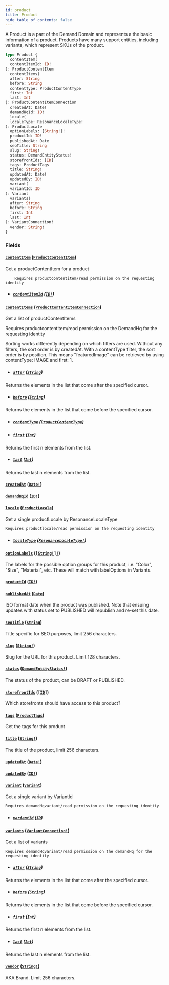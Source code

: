 ```yaml
---
id: product
title: Product
hide_table_of_contents: false
---
```



A Product is a part of the Demand Domain and represents a the basic information of a product.
Products have many support entities, including variants, which represent SKUs of the product.

```graphql
type Product {
  contentItem(
  contentItemId: ID!
): ProductContentItem
  contentItems(
  after: String
  before: String
  contentType: ProductContentType
  first: Int
  last: Int
): ProductContentItemConnection
  createdAt: Date!
  demandHqId: ID!
  locale(
  localeType: ResonanceLocaleType!
): ProductLocale
  optionLabels: [String!]!
  productId: ID!
  publishedAt: Date
  seoTitle: String
  slug: String!
  status: DemandEntityStatus!
  storefrontIds: [ID]
  tags: ProductTags
  title: String!
  updatedAt: Date!
  updatedBy: ID!
  variant(
  variantId: ID
): Variant
  variants(
  after: String
  before: String
  first: Int
  last: Int
): VariantConnection!
  vendor: String!
}
```


### Fields

#### [`contentItem`](#) ([`ProductContentItem`](/developers/demandhq-apis/demand-api/graphql/reference/objects/product-content-item))

Get a productContentItem for a product

        Requires productcontentitem/read permission on the requesting identity
- ##### [`contentItemId`](#) ([`ID!`](/developers/demandhq-apis/demand-api/graphql/reference/scalars/id))




#### [`contentItems`](#) ([`ProductContentItemConnection`](/developers/demandhq-apis/demand-api/graphql/reference/objects/product-content-item-connection))

Get a list of productContentItems

Requires productcontentitem/read permission on the DemandHq for the requesting identity

Sorting works differently depending on which filters are used.
Without any filters, the sort order is by createdAt.
With a contentType filter, the sort order is by position.
This means "featuredImage" can be retrieved by using contentType: IMAGE and first: 1.
- ##### [`after`](#) ([`String`](/developers/demandhq-apis/demand-api/graphql/reference/scalars/string))

Returns the elements in the list that come after the specified cursor.


- ##### [`before`](#) ([`String`](/developers/demandhq-apis/demand-api/graphql/reference/scalars/string))

Returns the elements in the list that come before the specified cursor.


- ##### [`contentType`](#) ([`ProductContentType`](/developers/demandhq-apis/demand-api/graphql/reference/enums/product-content-type))




- ##### [`first`](#) ([`Int`](/developers/demandhq-apis/demand-api/graphql/reference/scalars/int))

Returns the first n elements from the list.


- ##### [`last`](#) ([`Int`](/developers/demandhq-apis/demand-api/graphql/reference/scalars/int))

Returns the last n elements from the list.


#### [`createdAt`](#) ([`Date!`](/developers/demandhq-apis/demand-api/graphql/reference/scalars/date))




#### [`demandHqId`](#) ([`ID!`](/developers/demandhq-apis/demand-api/graphql/reference/scalars/id))




#### [`locale`](#) ([`ProductLocale`](/developers/demandhq-apis/demand-api/graphql/reference/objects/product-locale))

Get a single productLocale by ResonanceLocaleType

    Requires productlocale/read permission on the requesting identity
- ##### [`localeType`](#) ([`ResonanceLocaleType!`](/developers/demandhq-apis/demand-api/graphql/reference/enums/resonance-locale-type))




#### [`optionLabels`](#) ([`[String!]!`](/developers/demandhq-apis/demand-api/graphql/reference/scalars/string))

The labels for the possible option groups for this product, i.e. "Color", "Size", "Material", etc.
These will match with labelOptions in Variants.


#### [`productId`](#) ([`ID!`](/developers/demandhq-apis/demand-api/graphql/reference/scalars/id))




#### [`publishedAt`](#) ([`Date`](/developers/demandhq-apis/demand-api/graphql/reference/scalars/date))

ISO format date when the product was published. Note that ensuing updates with
status set to PUBLISHED will republish and re-set this date.


#### [`seoTitle`](#) ([`String`](/developers/demandhq-apis/demand-api/graphql/reference/scalars/string))

Title specific for SEO purposes, limit 256 characters.


#### [`slug`](#) ([`String!`](/developers/demandhq-apis/demand-api/graphql/reference/scalars/string))

Slug for the URL for this product. Limit 128 characters.


#### [`status`](#) ([`DemandEntityStatus!`](/developers/demandhq-apis/demand-api/graphql/reference/enums/demand-entity-status))

The status of the product, can be DRAFT or PUBLISHED.


#### [`storefrontIds`](#) ([`[ID]`](/developers/demandhq-apis/demand-api/graphql/reference/scalars/id))

Which storefronts should have access to this product?


#### [`tags`](#) ([`ProductTags`](/developers/demandhq-apis/demand-api/graphql/reference/objects/product-tags))

Get the tags for this product


#### [`title`](#) ([`String!`](/developers/demandhq-apis/demand-api/graphql/reference/scalars/string))

The title of the product, limit 256 characters.


#### [`updatedAt`](#) ([`Date!`](/developers/demandhq-apis/demand-api/graphql/reference/scalars/date))




#### [`updatedBy`](#) ([`ID!`](/developers/demandhq-apis/demand-api/graphql/reference/scalars/id))




#### [`variant`](#) ([`Variant`](/developers/demandhq-apis/demand-api/graphql/reference/objects/variant))

Get a single variant by VariantId

    Requires demandHqvariant/read permission on the requesting identity
- ##### [`variantId`](#) ([`ID`](/developers/demandhq-apis/demand-api/graphql/reference/scalars/id))




#### [`variants`](#) ([`VariantConnection!`](/developers/demandhq-apis/demand-api/graphql/reference/objects/variant-connection))

Get a list of variants

    Requires demandHqvariant/read permission on the demandHq for the requesting identity
- ##### [`after`](#) ([`String`](/developers/demandhq-apis/demand-api/graphql/reference/scalars/string))

Returns the elements in the list that come after the specified cursor.


- ##### [`before`](#) ([`String`](/developers/demandhq-apis/demand-api/graphql/reference/scalars/string))

Returns the elements in the list that come before the specified cursor.


- ##### [`first`](#) ([`Int`](/developers/demandhq-apis/demand-api/graphql/reference/scalars/int))

Returns the first n elements from the list.


- ##### [`last`](#) ([`Int`](/developers/demandhq-apis/demand-api/graphql/reference/scalars/int))

Returns the last n elements from the list.


#### [`vendor`](#) ([`String!`](/developers/demandhq-apis/demand-api/graphql/reference/scalars/string))

AKA Brand. Limit 256 characters.




